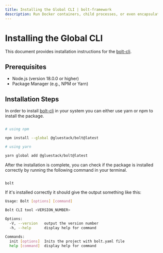 ```yaml
---
title: Installing the Global CLI | bolt-framework
description: Run Docker containers, child processes, or even encapsulate your entire project within a VM, all under one unified API.
---
```



<Meta title="Getting Started/Installing the Global CLI" />

# Installing the Global CLI

This document provides installation instructions for the [bolt-cli](https://www.npmjs.com/package/@gluestack/bolt-framework).

## Prerequisites

- Node.js (version 18.0.0 or higher)
- Package Manager (e.g., NPM or Yarn)

## Installation Steps

In order to install [bolt-cli](https://www.npmjs.com/package/@gluestack/bolt) in your system you can either use yarn or npm to install the package.

```bash

# using npm

npm install --global @gluestack/bolt@latest

# using yarn

yarn global add @gluestack/bolt@latest

```

After the installation is complete, you can check if the package is installed correctly by running the following command in your terminal.

```bash

bolt

```

If it's installed correctly it should give the output something like this:

```bash
Usage: Bolt [options] [command]

Bolt CLI tool <VERSION_NUMBER>

Options:
  -V, --version   output the version number
  -h, --help      display help for command

Commands:
  init [options]  Inits the project with bolt.yaml file
  help [command]  display help for command
```
